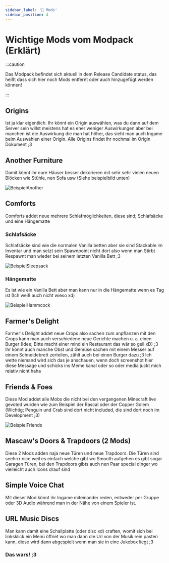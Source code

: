 ```yaml
---
sidebar_label: '🥽 Mods'
sidebar_position: 4
---
```


# Wichtige Mods vom Modpack (Erklärt)

:::caution

Das Modpack befindet sich aktuell in dem Release Candidate status, das heißt dass sich hier noch Mods entfernt oder auch hinzugefügt werden können!

:::


## Origins 

Ist ja klar eigentlich. Ihr könnt ein Origin auswählen, was du dann auf dem Server sein willst meistens hat es eher weniger Auswirkungen aber bei manchen ist die Auswirkung die man hat höher, das sieht man auch Ingame beim Auswählen einer Origin. Alle Origins findet ihr nochmal im Origin Dokument ;3


## Another Furniture

Damit könnt ihr eure Häuser besser dekorieren mit sehr sehr vielen neuen Blöcken wie Stühle, nen Sofa usw (Siehe beispielbild unten)

![BeispielAnother](https://cdn.modrinth.com/data/ulloLmqG/images/8fdd243fb34d17154a9bc0e2b896c8a99e71158c.png)


## Comforts

Comforts addet neue mehrere Schlafmöglichkeiten, diese sind; Schlafsäcke und eine Hängematte

### Schlafsäcke

Schlafsäcke sind wie die normalen Vanilla betten aber sie sind Stackable im Inventar und man setzt sein Spawnpoint nicht dort also wenn man Stirbt Respawnt man wieder bei seinem letzten Vanilla Bett ;3

![BeispielSleepsack](https://cdn.modrinth.com/data/SaCpeal4/images/cbf89162554d4563bafa3d8dd8de95d9dab8945b.png)


### Hängematte

Es ist wie ein Vanilla Bett aber man kann nur in die Hängematte wenn es Tag ist (Ich weiß auch nicht wieso xd)

![BeispielHammcock](https://cdn.modrinth.com/data/SaCpeal4/images/5d0d7e789e69f58f82d608e25f25517ea691fe50.png)


## Farmer's Delight

Farmer's Delight addet neue Crops also sachen zum anpflanzen mit den Crops kann man auch verschiedene neue Gerichte machen u. a. einen Burger (Idee; Bitte macht einer mind ein Restaurant das wär so geil xD) ;3 Ihr könnt auch manche Obst und Gemüse sachen mit einem Messer auf einem Schneidebrett zerteilen, zählt auch bei einen Burger dazu
;3 Ich wette niemand wird sich das je anschauen, wenn doch screenshot hier diese Message und schicks ins Meme kanal oder so oder media juckt mich relativ nicht haha

## Friends & Foes

Diese Mod addet alle Mobs die nicht bei den vergangenen Minecraft live gevoted wurden wie zum Beispiel der Rascal oder der Copper Golem (Wichtig; Penguin und Crab sind dort nicht included, die sind dort noch im Development ;3)

![BeispielFriends](https://cdn.modrinth.com/data/POQ2i9zu/images/e8211ce28dda0bb5d754d003ec9fcdce2ec9d3c2.png)



## Mascaw's Doors & Trapdoors (2 Mods)

Diese 2 Mods adden naja neue Türen und neue Trapdoors. Die Türen sind seehrrr nice weil es einfach welche gibt wo Smooth aufgehen es gibt sogar Garagen Türen, bei den Trapdoors gibts auch nen Paar special dinger wo vielleicht auch Icons drauf sind


## Simple Voice Chat

Mit dieser Mod könnt ihr Ingame miteinander reden, entweder per Gruppe oder 3D Audio während man in der Nähe von einem Spieler ist.


## URL Music Discs

Man kann damit eine Schallplatte (oder disc xd) craften, womit sich bei linksklick ein Menü öffnet wo man dann die Url von der Musik rein pasten kann, diese wird dann abgespielt wenn man sie in eine Jukebox liegt ;3

### Das wars! ;3
